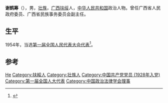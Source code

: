 '''谢鹤筹'''（{{bd|1908年||1988年}}），男，[[壮族|壮族]]，[[广西|广西]][[扶绥|扶绥]]人，[[中华人民共和国|中华人民共和国]]政治人物。曾任广西省人民政府委员、广西省民族事务委员会副主任。

== 生平 ==
1954年，当选[[第一届全国人民代表大会代表名单|第一届全国人民代表大会代表]]<ref>{{cite book|author=全国人民代表大会常务委员会办公厅|title=中华人民共和国第一届全国人民代表大会代表名单|year=1955年|publisher=全国人民代表大会常务委员会办公厅|url=http://book.ucdrs.superlib.net/views/specific/2929/bookDetail.jsp?dxNumber=000005772167&d=546843D0AE2464CD1C95896344A85614&fenlei=04070402|access-date=2015-01-27|archive-date=2019-01-24|archive-url=https://web.archive.org/web/20190124105450/http://book.ucdrs.superlib.net/views/specific/2929/bookDetail.jsp?dxNumber=000005772167&d=546843D0AE2464CD1C95896344A85614&fenlei=04070402|dead-url=no}}</ref>。

== 参考 ==
{{reflist}}

{{中国政治人物小作品}}
{{Navboxes 
| title  = 谢鹤筹在[[中国政治法律学会|中国政治法律学会]]的职务
| list1  =
{{中国政治法律学会第三届理事会}}
{{中国政治法律学会第四届理事会}}
}}

{{Authority control}}
{{DEFAULTSORT:Xie谢}}
[[Category:谢姓|He]]
[[Category:扶綏人|Category:扶綏人]]
[[Category:壮族人|Category:壮族人]]
[[Category:中国共产党党员_(1928年入党)|Category:中国共产党党员 (1928年入党)]]
[[Category:第一届全国人大代表|Category:第一届全国人大代表]]
[[Category:中国政治法律学会理事|Category:中国政治法律学会理事]]
